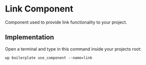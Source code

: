 # Link Component

Component used to provide link functionality to your project.

## Implementation

Open a terminal and type in this command inside your projects root:

```shell
wp boilerplate use_component --name=link
```
